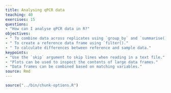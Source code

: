 ```yaml
---
title: Analysing qPCR data
teaching: 40
exercises: 15
questions:
- "How can I analyse qPCR data in R?"
objectives:
- " To combine data across replicates using `group_by` and `summarise()`."
- " To create a reference data frame using `filter()."
- " To calculate differences between reference and sample data."
keypoints:
- "Use the `skip` argument to skip lines when reading in a text file."
- "Plots can be used to inspect the contents of large data frames."
- "Data frames can be combined based on matching variables."
source: Rmd
---
```



```r
source("../bin/chunk-options.R")
```


